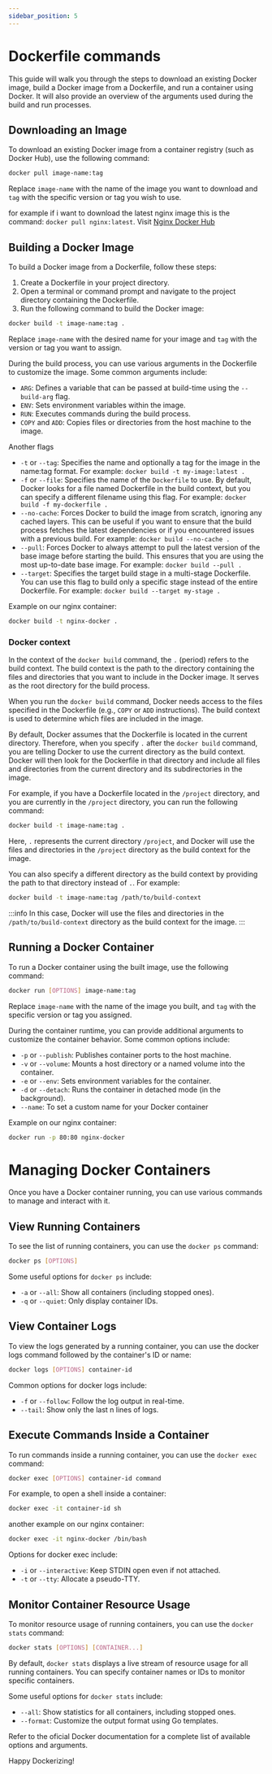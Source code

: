 ```yaml
---
sidebar_position: 5
---
```


# Dockerfile commands

This guide will walk you through the steps to download an existing Docker image, build a Docker image from a Dockerfile, and run a container using Docker. It will also provide an overview of the arguments used during the build and run processes.

## Downloading an Image

To download an existing Docker image from a container registry (such as Docker Hub), use the following command:

```bash
docker pull image-name:tag
```

Replace `image-name` with the name of the image you want to download and `tag` with the specific version or tag you wish to use.

for example if i want to download the latest nginx image this is the command: `docker pull nginx:latest`. Visit [Nginx Docker Hub](https://hub.docker.com/_/nginx/tags)

## Building a Docker Image

To build a Docker image from a Dockerfile, follow these steps:

1. Create a Dockerfile in your project directory.
2. Open a terminal or command prompt and navigate to the project directory containing the Dockerfile.
3. Run the following command to build the Docker image:

```bash
docker build -t image-name:tag .
```

Replace `image-name` with the desired name for your image and `tag` with the version or tag you want to assign.

During the build process, you can use various arguments in the Dockerfile to customize the image. Some common arguments include:

- `ARG`: Defines a variable that can be passed at build-time using the `--build-arg` flag.
- `ENV`: Sets environment variables within the image.
- `RUN`: Executes commands during the build process.
- `COPY` and `ADD`: Copies files or directories from the host machine to the image.

Another flags

- `-t` or `--tag`: Specifies the name and optionally a tag for the image in the name:tag format. For example: `docker build -t my-image:latest .`
- `-f` or `--file`: Specifies the name of the `Dockerfile` to use. By default, Docker looks for a file named Dockerfile in the build context, but you can specify a different filename using this flag. For example: `docker build -f my-dockerfile .`
- `--no-cache`: Forces Docker to build the image from scratch, ignoring any cached layers. This can be useful if you want to ensure that the build process fetches the latest dependencies or if you encountered issues with a previous build. For example: `docker build --no-cache .`
- `--pull`: Forces Docker to always attempt to pull the latest version of the base image before starting the build. This ensures that you are using the most up-to-date base image. For example: `docker build --pull .`
- `--target`: Specifies the target build stage in a multi-stage Dockerfile. You can use this flag to build only a specific stage instead of the entire Dockerfile. For example: `docker build --target my-stage .`

Example on our nginx container: 

```bash
docker build -t nginx-docker .
```

### Docker context

In the context of the `docker build` command, the `.` (period) refers to the build context. The build context is the path to the directory containing the files and directories that you want to include in the Docker image. It serves as the root directory for the build process.

When you run the `docker build` command, Docker needs access to the files specified in the Dockerfile (e.g., `COPY` or `ADD` instructions). The build context is used to determine which files are included in the image.

By default, Docker assumes that the Dockerfile is located in the current directory. Therefore, when you specify `.` after the `docker build` command, you are telling Docker to use the current directory as the build context. Docker will then look for the Dockerfile in that directory and include all files and directories from the current directory and its subdirectories in the image.

For example, if you have a Dockerfile located in the `/project` directory, and you are currently in the `/project` directory, you can run the following command:

```bash
docker build -t image-name:tag .
```

Here, `.` represents the current directory `/project`, and Docker will use the files and directories in the `/project` directory as the build context for the image.

You can also specify a different directory as the build context by providing the path to that directory instead of `.`. For example:

```bash
docker build -t image-name:tag /path/to/build-context
```

:::info
In this case, Docker will use the files and directories in the `/path/to/build-context` directory as the build context for the image.
:::

## Running a Docker Container

To run a Docker container using the built image, use the following command:

```bash
docker run [OPTIONS] image-name:tag
```

Replace `image-name` with the name of the image you built, and `tag` with the specific version or tag you assigned.

During the container runtime, you can provide additional arguments to customize the container behavior. Some common options include:

- `-p` or `--publish`: Publishes container ports to the host machine.
- `-v` or `--volume`: Mounts a host directory or a named volume into the container.
- `-e` or `--env`: Sets environment variables for the container.
- `-d` or `--detach`: Runs the container in detached mode (in the background).
- `--name`: To set a custom name for your Docker container

Example on our nginx container: 

```bash
docker run -p 80:80 nginx-docker
```

# Managing Docker Containers

Once you have a Docker container running, you can use various commands to manage and interact with it.

## View Running Containers

To see the list of running containers, you can use the `docker ps` command:

```bash
docker ps [OPTIONS]
```

Some useful options for `docker ps` include:

- `-a` or `--all`: Show all containers (including stopped ones).
- `-q` or `--quiet`: Only display container IDs.

## View Container Logs

To view the logs generated by a running container, you can use the docker logs command followed by the container's ID or name:

```bash
docker logs [OPTIONS] container-id
```

Common options for docker logs include:

- `-f` or `--follow`: Follow the log output in real-time.
- `--tail`: Show only the last n lines of logs.

## Execute Commands Inside a Container

To run commands inside a running container, you can use the `docker exec` command:

```bash
docker exec [OPTIONS] container-id command
```

For example, to open a shell inside a container:

```bash
docker exec -it container-id sh
```

another example on our nginx container:

```bash
docker exec -it nginx-docker /bin/bash
```

Options for docker exec include:

- `-i` or `--interactive`: Keep STDIN open even if not attached.
- `-t` or `--tty`: Allocate a pseudo-TTY.

## Monitor Container Resource Usage

To monitor resource usage of running containers, you can use the `docker stats` command:

```bash
docker stats [OPTIONS] [CONTAINER...]
```

By default, `docker stats` displays a live stream of resource usage for all running containers. You can specify container names or IDs to monitor specific containers.

Some useful options for `docker stats` include:

- `--all`: Show statistics for all containers, including stopped ones.
- `--format`: Customize the output format using Go templates.

Refer to the oficial Docker documentation for a complete list of available options and arguments.

Happy Dockerizing!

